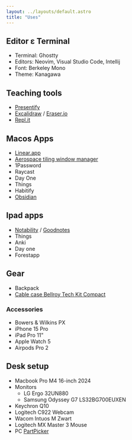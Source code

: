 ```yaml
---
layout: ../layouts/default.astro
title: "Uses"
---
```


## Editor ε Terminal

- Terminal: Ghostty
- Editors: Neovim, Visual Studio Code, Intellij
- Font: Berkeley Mono
- Theme: Kanagawa

## Teaching tools

- [Presentify](https://presentify.app/)
- [Excalidraw](excalidraw.com) / [Eraser.io](https://app.eraser.io)
- [Repl.it](https://repl.it/)

## Macos Apps

- [Linear.app](https://linear.app/)
- [Aerospace tiling window manager](nikitabobko.github.io/aerospace/guide)
- 1Password
- Raycast
- Day One
- Things
- Habitify
- [Obsidian](https://obsidian.md/)

## Ipad apps

- [Notability](https://notability.com/) / [Goodnotes](https://goodnotes.com/)
- Things
- Anki
- Day one
- Forestapp

## Gear

- Backpack
- [Cable case Bellroy Tech Kit Compact](https://www.bellroy.com/tech-kit)

### Accessories

- Bowers & Wilkins PX
- iPhone 15 Pro
- iPad Pro 11"
- Apple Watch 5
- Airpods Pro 2

## Desk setup

- Macbook Pro M4 16-inch 2024
- Monitors
  - LG Ergo 32UN880
  - Samsung Odyssey G7 LS32BG700EUXEN
- Keychron Q10
- Logitech C922 Webcam
- Wacom Intuos M Zwart
- Logitech MX Master 3 Mouse
- PC [PartPicker](https://pcpartpicker.com/list/sNkNN6)
